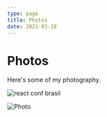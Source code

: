 ```yaml
---
type: page
title: Photos
date: 2021-03-18
---
```


# Photos

Here's some of my photography.


<Image
  src="/images/19944622_10211568056289680_8686923470397167973_o(1).jpg"
  alt="react conf brasil"
  width={1125}
  height={750}
  priority
  className="next-image"
/>

<Image
  src="/images/IMG_0053.JPG"
  alt="Photo"
  width={1125}
  height={750}
  priority
  className="next-image"
/>
